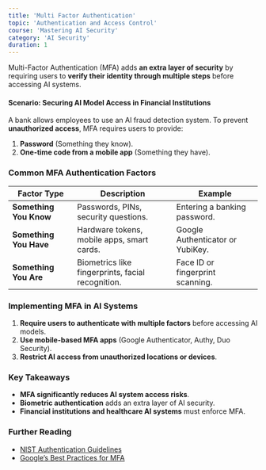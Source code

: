 ```yaml
---
title: 'Multi Factor Authentication'
topic: 'Authentication and Access Control'
course: 'Mastering AI Security'
category: 'AI Security'
duration: 1
---
```


Multi-Factor Authentication (MFA) adds **an extra layer of security** by requiring users to **verify their identity through multiple steps** before accessing AI systems.

#### **Scenario: Securing AI Model Access in Financial Institutions**

A bank allows employees to use an AI fraud detection system. To prevent **unauthorized access**, MFA requires users to provide:

1. **Password** (Something they know).
2. **One-time code from a mobile app** (Something they have).

### Common MFA Authentication Factors

| Factor Type            | Description                                       | Example                          |
| ---------------------- | ------------------------------------------------- | -------------------------------- |
| **Something You Know** | Passwords, PINs, security questions.              | Entering a banking password.     |
| **Something You Have** | Hardware tokens, mobile apps, smart cards.        | Google Authenticator or YubiKey. |
| **Something You Are**  | Biometrics like fingerprints, facial recognition. | Face ID or fingerprint scanning. |

### Implementing MFA in AI Systems

1. **Require users to authenticate with multiple factors** before accessing AI models.
2. **Use mobile-based MFA apps** (Google Authenticator, Authy, Duo Security).
3. **Restrict AI access from unauthorized locations or devices**.

### Key Takeaways

- **MFA significantly reduces AI system access risks**.
- **Biometric authentication** adds an extra layer of AI security.
- **Financial institutions and healthcare AI systems** must enforce MFA.

### Further Reading

- [NIST Authentication Guidelines](https://www.nist.gov/)
- [Google’s Best Practices for MFA](https://security.google.com/)
